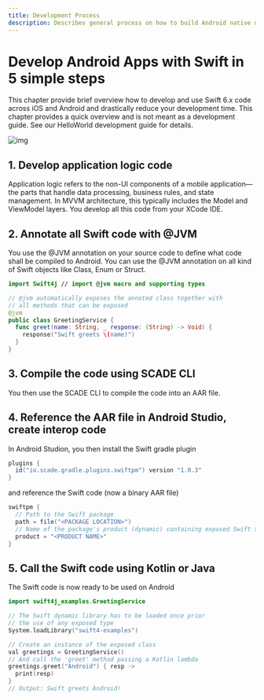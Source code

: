 ```yaml
---
title: Development Process
description: Describes general process on how to build Android native mobile apps with Swift
---
```


# Develop Android Apps with Swift in 5 simple steps
This chapter provide brief overview how to develop and use Swift 6.x code across iOS and Android and drastically reduce your development time. This chapter provides a quick overview and is not meant as a development guide. See our HelloWorld development guide for details.




![img](/5stepsandroid.svg)

## 1. Develop application logic code
Application logic refers to the non-UI components of a mobile application—the parts that handle data processing, business rules, and state management. In MVVM architecture, this typically includes the Model and ViewModel layers. You develop all this code from your XCode IDE.

## 2. Annotate all Swift code with @JVM
You use the @JVM annotation on your source code to define what code shall be compiled to Android. You can use the @JVM annotation on all kind of Swift objects like Class, Enum or Struct.


```swift
import Swift4j // import @jvm macro and supporting types

// @jvm automatically exposes the annoted class together with
// all methods that can be exposed
@jvm
public class GreetingService {
  func greet(name: String, _ response: (String) -> Void) {
    response("Swift greets \(name)")
  }
}
```
## 3. Compile the code using SCADE CLI
You then use the SCADE CLI to compile the code into an AAR file.

## 4. Reference the AAR file in Android Studio, create interop code
In Android Studion, you then install the Swift gradle plugin

```groovy
plugins {
  id("io.scade.gradle.plugins.swiftpm") version "1.0.3"
}
```
and reference the Swift code (now a binary AAR file)

```groovy
swiftpm {
  // Path to the Swift package
  path = file("<PACKAGE LOCATION>")
  // Name of the package's product (dynamic) containing exposed Swift targets
  product = "<PRODUCT NAME>"
}
```

## 5. Call the Swift code using Kotlin or Java
The Swift code is now ready to be used on Android

```swift
import swift4j_examples.GreetingService

// The Swift dynamic library has to be loaded once prior
// the use of any exposed type
System.loadLibrary("swift4-examples")

// Create an instance of the exposed class
val greetings = GreetingService()
// And call the 'greet' method passing a Kotlin lambda
greetings.greet("Android") { resp ->
  print(resp)
}
// Output: Swift greets Android!
```
